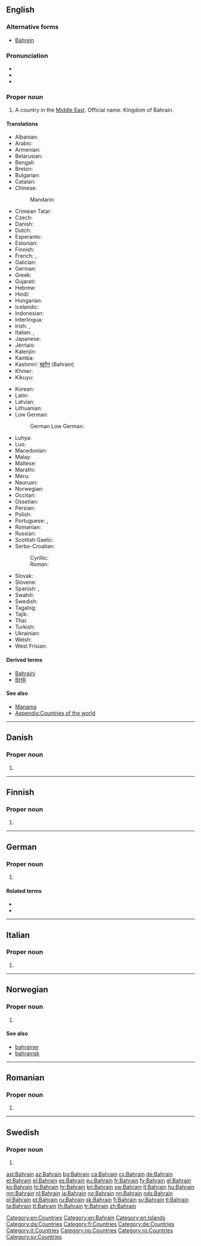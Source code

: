==English==
{{wikipedia|lang=en}}

===Alternative forms===
* [[Bahrein]]

===Pronunciation===
* {{IPA|/bɑːˈɹeɪn/}}
* {{audio|En-us-Bahrain.ogg|Audio (US)}}
* {{rhymes|eɪn}}

===Proper noun===
{{en-proper noun}}

# A country in the [[Middle East]]. Official name: Kingdom of Bahrain.

====Translations====
{{trans-top|Country in the Middle East}}
* Albanian: {{t|sq|Bahraini}}
* Arabic: {{t|ar|البحرين|m|tr=al-baHrayn}}
* Armenian: {{t|hy|Բահրեյն|tr=Bahreyn}}
* Belarusian: {{t|be|Бахрэйн|tr=Bachrejn}}
* Bengali: {{t|bn|বাহরাইন}}
* Breton: {{t|br|Bahrein}}
* Bulgarian: {{t+|bg|Бахрейн|tr=Baxrejn}}
* Catalan: {{t+|ca|Bahrain|m}}
* Chinese:
*: Mandarin: {{t+|cmn|巴林|tr=Bālín|sc=Hani}}
* Crimean Tatar: {{t|crh|Bahreyn}}
* Czech: {{t+|cs|Bahrajn|m}}
* Danish: {{t|da|Bahrain}}
* Dutch: {{t+|nl|Bahrein}}
* Esperanto: {{t|eo|Barejno}}
* Estonian: {{t+|et|Bahrein}}
* Finnish: {{t+|fi|Bahrain}}
* French: {{t+|fr|Bahreïn}}, {{t+|fr|Bahrayn}}
* Galician: {{t+|gl|Bahrain}}
* German: {{t+|de|Bahrain}}
* Greek: {{t+|el|Μπαχρέιν|n|tr=Bachréin}}
* Gujarati: {{t|gu|બહરૈન}}
* Hebrew: {{t|he|בחריין|tr=Baḥreyn}}
* Hindi: {{t+|hi|बहरीन|tr=Bahrīn}}
* Hungarian: {{t+|hu|Bahrein}}
* Icelandic: {{t+|is|Barein}}
* Indonesian: {{t|id|Bahrain}}
* Interlingua: {{t|ia|Bahrein}}
* Irish: {{t|ga|Bairéin|f}}, {{t|ga|Ríocht Bhairéin|f}}
* Italian: {{t|it|Bahrain}}, {{t|it|Bahrein|m}}
* Japanese: {{t+|ja|バーレーン|tr=Bārēn}}
* Jèrriais: {{t|roa-jer|Bahrain}}
* Kalenjin: {{t|kln|Bahren}}
* Kamba: {{t|kam|Bareni}}
* Kashmiri: [[बहरैन]] (Bahrain)
* Khmer: {{t|km|បារ៉ែន|tr=ba rehn|sc=Khmr}}
* Kikuyu: {{t|ki|Bahren}}
{{trans-mid}}
* Korean: {{t+|ko|바레인|tr=Barein|sc=Hang}}
* Latin: {{t|la|Bachrania}}
* Latvian: {{t+|lv|Bahreina}}
* Lithuanian: {{t+|lt|Bahreinas}}
* Low German:
*: German Low German: {{t+|nds-de|Bahrain}}
* Luhya: {{t|luy|Bareni}}
* Luo: {{t|luo|Bareen}}
* Macedonian: {{t|mk|Бахреин|m|tr=Báhrein}}
* Malay: {{t|ms|Bahrain}}
* Maltese: {{t|mt|Bahrain}}
* Marathi: {{t|mr|बहरीन|tr=Bahrīn}}
* Meru: {{t|mer|Bareni}}
* Nauruan: {{t|na|Bahrain}}
* Norwegian: {{t+|no|Bahrain}}
* Occitan: {{t+|oc|Bahrayn}}
* Ossetian: {{t|os|Бахрейн|tr=Baxrejn}}
* Persian: {{t+|fa|بحرین|tr=bahreyn}}
* Polish: {{t+|pl|Bahrajn}}
* Portuguese: {{t+|pt|Bahrein}}, {{t+|pt|Barém}}
* Romanian: {{t|ro|Bahrain|n}}
* Russian: {{t+|ru|Бахрейн|m|tr=Baxréjn}}
* Scottish Gaelic: {{t|gd|Bahrain}}
* Serbo-Croatian:
*: Cyrillic: {{t|sh|Бахреин|m|sc=Cyrl}}
*: Roman: {{t|sh|Bahrein|m|sc=Latn}}
* Slovak: {{t|sk|Bahrajn}}
* Slovene: {{t|sl|Bahrájn|m}}
* Spanish: {{t+|es|Bahréin}}, {{t|es|Bahráin}}
* Swahili: {{t+|sw|Bahareni}}
* Swedish: {{t+|sv|Bahrain|n}}
* Tagalog: {{t+|tl|Bahrain}}
* Tajik: {{t|tg|Баҳрайн|tr=Bahrayn}}
* Thai: {{t|th|ประเทศบาห์เรน|tr=bprà-tâyt baa-rayn}}
* Turkish: {{t+|tr|Bahreyn}}
* Ukrainian: {{t+|uk|Бахрейн|m|tr=Baxréjn}}
* Welsh: {{t|cy|Bahrain}}
* West Frisian: {{t|fy|Barein}}
{{trans-bottom}}

====Derived terms====
* [[Bahraini]]
* [[BHR]]

====See also====
* [[Manama]]
* [[Appendix:Countries of the world]]

[[Category:en:Countries]]
[[Category:en:Bahrain]]
[[Category:en:Islands]]

----

==Danish==

===Proper noun===
{{head|da|proper noun}}

# {{l/en|Bahrain}}

[[Category:da:Countries]]

----

==Finnish==

===Proper noun===
{{head|fi|proper noun}}

# {{l/en|Bahrain}}

[[Category:fi:Countries]]

----

==German==

===Proper noun===
{{head|de|proper noun}}

# {{l/en|Bahrain}}

====Related terms====
* {{l/de|Bahrainer}}
* {{l/de|Bahrainerin}}

[[Category:de:Countries]]

----

==Italian==
{{wikipedia|lang=it}}

===Proper noun===
{{head|it|proper noun|g=m}}

# {{l/en|Bahrain}}

[[Category:it:Countries]]

----

==Norwegian==

===Proper noun===
{{head|no|proper noun}}

# {{l/en|Bahrain}}

====See also====
* [[bahrainer]]
* [[bahrainsk]]

[[Category:no:Countries]]

----

==Romanian==

===Proper noun===
{{head|ro|proper noun}}

# {{l/en|Bahrain}}

[[Category:ro:Countries]]

----

==Swedish==
{{wikipedia|lang=sv}}

===Proper noun===
{{head|sv|proper noun}}

# {{l/en|Bahrain}}

[[Category:sv:Countries]]

[[ast:Bahrain]]
[[az:Bahrain]]
[[bg:Bahrain]]
[[ca:Bahrain]]
[[cs:Bahrain]]
[[de:Bahrain]]
[[et:Bahrain]]
[[el:Bahrain]]
[[es:Bahrain]]
[[eu:Bahrain]]
[[fr:Bahrain]]
[[fy:Bahrain]]
[[gl:Bahrain]]
[[ko:Bahrain]]
[[hi:Bahrain]]
[[hr:Bahrain]]
[[kn:Bahrain]]
[[sw:Bahrain]]
[[lt:Bahrain]]
[[hu:Bahrain]]
[[mn:Bahrain]]
[[nl:Bahrain]]
[[ja:Bahrain]]
[[no:Bahrain]]
[[nn:Bahrain]]
[[nds:Bahrain]]
[[pl:Bahrain]]
[[pt:Bahrain]]
[[ru:Bahrain]]
[[sk:Bahrain]]
[[fi:Bahrain]]
[[sv:Bahrain]]
[[tl:Bahrain]]
[[ta:Bahrain]]
[[tt:Bahrain]]
[[th:Bahrain]]
[[tr:Bahrain]]
[[zh:Bahrain]]